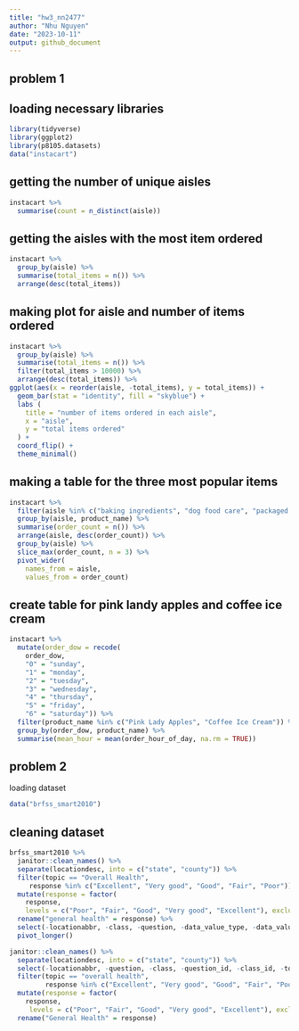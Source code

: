 ```yaml
---
title: "hw3_nn2477"
author: "Nhu Nguyen"
date: "2023-10-11"
output: github_document
---
```

## problem 1
## loading necessary libraries 
```r
library(tidyverse)
library(ggplot2)
library(p8105.datasets)
data("instacart")
```

## getting the number of unique aisles
```r
instacart %>% 
  summarise(count = n_distinct(aisle))
```

## getting the aisles with the most item ordered
```r
instacart %>% 
  group_by(aisle) %>% 
  summarise(total_items = n()) %>% 
  arrange(desc(total_items))
```

## making plot for aisle and number of items ordered 

```r
instacart %>% 
  group_by(aisle) %>% 
  summarise(total_items = n()) %>% 
  filter(total_items > 10000) %>% 
  arrange(desc(total_items)) %>% 
ggplot(aes(x = reorder(aisle, -total_items), y = total_items)) +
  geom_bar(stat = "identity", fill = "skyblue") + 
  labs (
    title = "number of items ordered in each aisle", 
    x = "aisle",
    y = "total items ordered"
  ) + 
  coord_flip() + 
  theme_minimal()
```

## making a table for the three most popular items 

```r
instacart %>% 
  filter(aisle %in% c("baking ingredients", "dog food care", "packaged vegetables fruits")) %>% 
  group_by(aisle, product_name) %>% 
  summarise(order_count = n()) %>% 
  arrange(aisle, desc(order_count)) %>% 
  group_by(aisle) %>% 
  slice_max(order_count, n = 3) %>% 
  pivot_wider(
    names_from = aisle,
    values_from = order_count)
```

## create table for pink landy apples and coffee ice cream 
```r
instacart %>% 
  mutate(order_dow = recode(
    order_dow,
    "0" = "sunday",
    "1" = "monday",
    "2" = "tuesday",
    "3" = "wednesday",
    "4" = "thursday",
    "5" = "friday",
    "6" = "saturday")) %>% 
  filter(product_name %in% c("Pink Lady Apples", "Coffee Ice Cream")) %>% 
  group_by(order_dow, product_name) %>% 
  summarise(mean_hour = mean(order_hour_of_day, na.rm = TRUE)) 
```

## problem 2 
loading dataset 
```r
data("brfss_smart2010")
```

## cleaning dataset 

```r
brfss_smart2010 %>% 
  janitor::clean_names() %>% 
  separate(locationdesc, into = c("state", "county")) %>% 
  filter(topic == "Overall Health",
     response %in% c("Excellent", "Very good", "Good", "Fair", "Poor")) %>% 
  mutate(response = factor(
    response,
    levels = c("Poor", "Fair", "Good", "Very good", "Excellent"), exclude = NULL)) %>% 
  rename("general health" = response) %>% 
  select(-locationabbr, -class, -question, -data_value_type, -data_value_footnote_symbol, -data_value_footnote, -data_source, -class_id, -topic_id, -location_id, -question_id) %>% 
  pivot_longer()


```


```r
janitor::clean_names() %>% 
  separate(locationdesc, into = c("state", "county")) %>% 
  select(-locationabbr, -question, -class, -question_id, -class_id, -topic_id, -data_value_type, -location_id, -data_value_footnote, -data_value_footnote_symbol) %>% 
  filter(topic == "overall health", 
         response %in% c("Excellent", "Very good", "Good", "Fair", "Poor")) %>% 
  mutate(response = factor(
    response, 
     levels = c("Poor", "Fair", "Good", "Very good", "Excellent"), exclude = NULL)) %>% 
  rename("General Health" = response)

 
```

